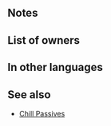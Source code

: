 {{Weapon Infobox
|tagid=SID_熊手
|weaponType=Staff
|weaponName=Kumade
|might=8
|range=2
|effect=At start of turn, inflicts Atk/Spd-3 on foe on the enemy team with the highest Def through its next action.
|cost=200
|exclusive=0
|userVersion1=
|userVersion2=
|userVersion3=
|userVersion4=
|statModifiers=0,8,0,0,0
|next=Kumade+
|promotionRarity=5
|promotionTier=2
|required=Assault
|properties=
}}
==Notes==
{{Penalties}}{{SelectStat|Def}}
==List of owners==
{{Skill Hero List}}
==In other languages==
{{OtherLanguages
|japanese=熊手
|german=Kumade
|spanishEU=Kumade
|spanishLA=Kumade
|french=Kumade
|italian=Kumade
|chineseTW=草耙
|portuguese=Kumade
}}
==See also==
{{See also skills|cond=Description LIKE '%start of turn%inflicts%/%-%lowest%through%action%' OR Description LIKE '%start of turn%inflicts%/%-%highest%through%action%' AND Description NOT LIKE '%total%'|columns=3}}
*[[Skill families#Chill|Chill Passives]]
{{Weapons Navbox}}